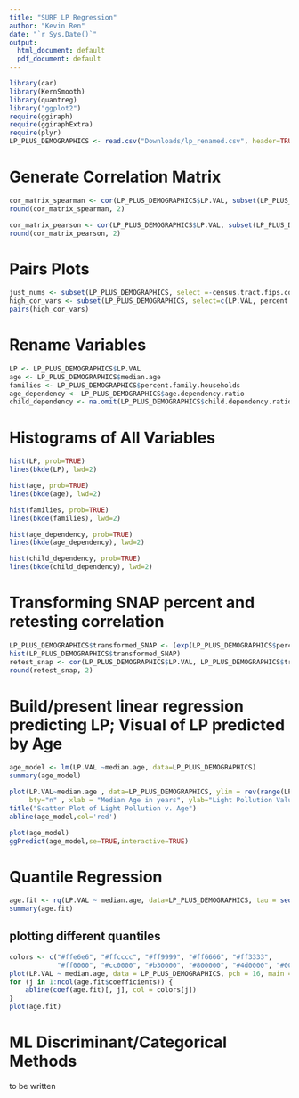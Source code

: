 ```yaml
---
title: "SURF LP Regression"
author: "Kevin Ren"
date: "`r Sys.Date()`"
output:
  html_document: default
  pdf_document: default
---
```



```r
library(car)
library(KernSmooth)
library(quantreg)
library("ggplot2")
require(ggiraph)
require(ggiraphExtra)
require(plyr)
LP_PLUS_DEMOGRAPHICS <- read.csv("Downloads/lp_renamed.csv", header=TRUE, stringsAsFactors=FALSE)
```

# Generate Correlation Matrix

```r
cor_matrix_spearman <- cor(LP_PLUS_DEMOGRAPHICS$LP.VAL, subset(LP_PLUS_DEMOGRAPHICS, select =-census.tract.fips.code), use="complete.obs",method = "spearman")
round(cor_matrix_spearman, 2)

cor_matrix_pearson <- cor(LP_PLUS_DEMOGRAPHICS$LP.VAL, subset(LP_PLUS_DEMOGRAPHICS, select =-census.tract.fips.code), use="complete.obs",method = "pearson")
round(cor_matrix_pearson, 2)
```

# Pairs Plots
```r
just_nums <- subset(LP_PLUS_DEMOGRAPHICS, select =-census.tract.fips.code)
high_cor_vars <- subset(LP_PLUS_DEMOGRAPHICS, select=c(LP.VAL, percent.family.households, median.age, age.dependency.ratio, child.dependency.ratio))
pairs(high_cor_vars)
```


# Rename Variables
```r
LP <- LP_PLUS_DEMOGRAPHICS$LP.VAL
age <- LP_PLUS_DEMOGRAPHICS$median.age
families <- LP_PLUS_DEMOGRAPHICS$percent.family.households
age_dependency <- LP_PLUS_DEMOGRAPHICS$age.dependency.ratio
child_dependency <- na.omit(LP_PLUS_DEMOGRAPHICS$child.dependency.ratio)
```

# Histograms of All Variables
```r
hist(LP, prob=TRUE)
lines(bkde(LP), lwd=2)

hist(age, prob=TRUE)
lines(bkde(age), lwd=2)

hist(families, prob=TRUE)
lines(bkde(families), lwd=2)

hist(age_dependency, prob=TRUE)
lines(bkde(age_dependency), lwd=2)

hist(child_dependency, prob=TRUE)
lines(bkde(child_dependency), lwd=2)
```

# Transforming SNAP percent and retesting correlation
```r
LP_PLUS_DEMOGRAPHICS$transformed_SNAP <- (exp(LP_PLUS_DEMOGRAPHICS$percent.snap.public.assistance))/(100000000)
hist(LP_PLUS_DEMOGRAPHICS$transformed_SNAP)
retest_snap <- cor(LP_PLUS_DEMOGRAPHICS$LP.VAL, LP_PLUS_DEMOGRAPHICS$transformed_SNAP, use="complete.obs", method="spearman")
round(retest_snap, 2)
```


# Build/present linear regression predicting LP; Visual of LP predicted by Age
```r
age_model <- lm(LP.VAL ~median.age, data=LP_PLUS_DEMOGRAPHICS)
summary(age_model)

plot(LP.VAL~median.age , data=LP_PLUS_DEMOGRAPHICS, ylim = rev(range(LP)) ,
     bty="n" , xlab = "Median Age in years", ylab="Light Pollution Values")
title("Scatter Plot of Light Pollution v. Age") 
abline(age_model,col='red')

plot(age_model)
ggPredict(age_model,se=TRUE,interactive=TRUE)
```

# Quantile Regression

```r
age.fit <- rq(LP.VAL ~ median.age, data=LP_PLUS_DEMOGRAPHICS, tau = seq(0, 1, by = 0.1))
summary(age.fit)
```

## plotting different quantiles
```r
colors <- c("#ffe6e6", "#ffcccc", "#ff9999", "#ff6666", "#ff3333",
            "#ff0000", "#cc0000", "#b30000", "#800000", "#4d0000", "#000000")
plot(LP.VAL ~ median.age, data = LP_PLUS_DEMOGRAPHICS, pch = 16, main = "Quantile Regression of LP v. Age")
for (j in 1:ncol(age.fit$coefficients)) {
    abline(coef(age.fit)[, j], col = colors[j])
}
plot(age.fit)
```

# ML Discriminant/Categorical Methods
to be written
